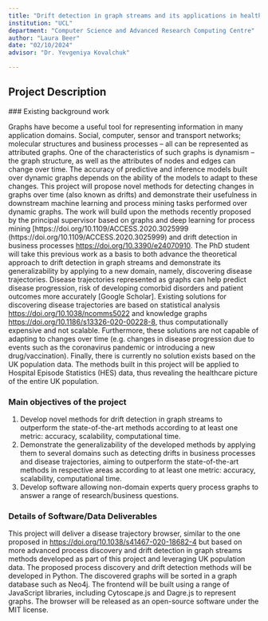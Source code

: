 ```yaml
---
title: "Drift detection in graph streams and its applications in healthcare"
institution: "UCL"
department: "Computer Science and Advanced Research Computing Centre"
author: "Laura Beer"
date: "02/10/2024"
advisor: "Dr. Yevgeniya Kovalchuk"

---
```

## Project Description

 ### Existing background work

Graphs have become a useful tool for representing information in many application domains. Social, computer, sensor and transport networks; molecular structures and business processes – all can be represented as attributed graphs. One of the characteristics of such graphs is dynamism – the graph structure, as well as the attributes of nodes and edges can change over time. The accuracy of predictive and inference models built over dynamic graphs depends on the ability of the models to adapt to these changes. This project will propose novel methods for detecting changes in graphs over time (also known as drifts) and demonstrate their usefulness in downstream machine learning and process mining tasks performed over dynamic graphs. The work will build upon the methods recently proposed by the principal supervisor based on graphs and deep learning for process mining [https://doi.org/10.1109/ACCESS.2020.3025999 (https://doi.org/10.1109/ACCESS.2020.3025999) and drift detection in business processes [https://doi.org/10.3390/e24070910](https://doi.org/10.3390/e24070910). The PhD student will take this previous work as a basis to both advance the theoretical approach to drift detection in graph streams and demonstrate its generalizability by applying to a new domain, namely, discovering disease trajectories. Disease trajectories represented as graphs can help predict disease progression, risk of developing comorbid disorders and patient outcomes more accurately [Google Scholar]. Existing solutions for discovering disease trajectories are based on statistical analysis [https://doi.org/10.1038/ncomms5022](https://doi.org/10.1038/ncomms5022) and knowledge graphs [https://doi.org/10.1186/s13326-020-00228-8](https://doi.org/10.1186/s13326-020-00228-8), thus computationally expensive and not scalable. Furthermore, these solutions are not capable of adapting to changes over time (e.g. changes in disease progression due to events such as the coronavirus pandemic or introducing a new drug/vaccination). Finally, there is currently no solution exists based on the UK population data. The methods built in this project will be applied to Hospital Episode Statistics (HES) data, thus revealing the healthcare picture of the entire UK population.


### Main objectives of the project

1. Develop novel methods for drift detection in graph streams to outperform the state-of-the-art methods according to at least one metric: accuracy, scalability, computational time.
2. Demonstrate the generalizability of the developed methods by applying them to several domains such as detecting drifts in business processes and disease trajectories, aiming to outperform the state-of-the-art methods in respective areas according to at least one metric: accuracy, scalability, computational time.
3. Develop software allowing non-domain experts query process graphs to answer a range of research/business questions.

### Details of Software/Data Deliverables

This project will deliver a disease trajectory browser, similar to the one proposed in [https://doi.org/10.1038/s41467-020-18682-4](https://doi.org/10.1038/s41467-020-18682-4) but based on more advanced process discovery and drift detection in graph streams methods developed as part of this project and leveraging UK population data. The proposed process discovery and drift detection methods will be developed in Python. The discovered graphs will be sorted in a graph database such as Neo4j. The frontend will be built using a range of JavaScript libraries, including Cytoscape.js and Dagre.js to represent graphs. The browser will be released as an open-source software under the MIT license.